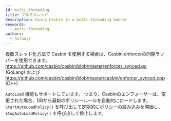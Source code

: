 ```yaml
---
id: multi-threading
title: マルチスレッド
description: Using Casbin in a multi-threading manner
keywords:
  - multi-threading
authors:
  - hsluoyz
---
```


複数スレッド化方法で Casbin を使用する場合は、Casbin enforcerの同期ラッパーを使用できます。https://github.com/casbin/casbin/blob/master/enforcer_synced.go (GoLang) および https://github.com/casbin/casbin/blob/master/casbin/enforcer_synced.cpp (C++)

`AutoLoad` 機能もサポートしています。 つまり、Casbinのエンフォーサーは、変更された場合、DBから最新のポリシールールを自動的にロードします。 `StartAutoLoadPolicy()` を呼び出して定期的にポリシーの読み込みを開始し、 `StopAutoLoadPolicy()` を呼び出して停止します。
